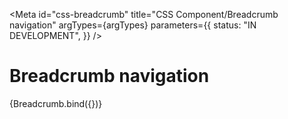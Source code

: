 <!-- @license CC0-1.0 -->


<Meta
  id="css-breadcrumb"
  title="CSS Component/Breadcrumb navigation"
  argTypes={argTypes}
  parameters={{
    status: "IN DEVELOPMENT",
  }}
/>

# Breadcrumb navigation

<Canvas>
  <Story name="Default" args={defaultArgs}>
    {Breadcrumb.bind({})}
  </Story>
</Canvas>

<ArgsTable story="Default" />
